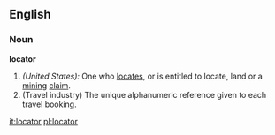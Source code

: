 ==English==

===Noun===
'''locator'''

#''(United States):'' One who [[locate]]s, or is entitled to locate, land or a [[mining]] [[claim]].
#(Travel industry) The unique alphanumeric reference given to each travel booking.

[[it:locator]]
[[pl:locator]]